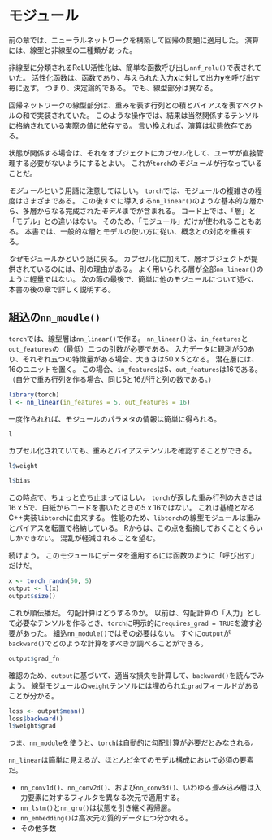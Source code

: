 # モジュール

前の章では、ニューラルネットワークを構築して回帰の問題に適用した。
演算には、線型と非線型の二種類があった。

非線型に分類されるReLU活性化は、簡単な函数呼び出し`nnf_relu()`で表されていた。
活性化函数は、函数であり、与えられた入力$\mathbf{x}$に対して出力$\mathbf{y}$を呼び出す毎に返す。
つまり、決定論的である。
でも、線型部分は異なる。

回帰ネットワークの線型部分は、重みを表す行列との積とバイアスを表すベクトルの和で実装されていた。
このような操作では、結果は当然関係するテンソルに格納されている実際の値に依存する。
言い換えれば、演算は状態依存である。

状態が関係する場合は、それをオブジェクトにカプセル化して、ユーザが直接管理する必要がないようにするとよい。
これが`torch`の*モジュール*が行なっていることだ。

*モジュール*という用語に注意してほしい。
`torch`では、モジュールの複雑さの程度はさまざまである。
この後すぐに導入する`nn_linear()`のような基本的な層から、多層からなる完成された*モデル*までが含まれる。
コード上では、「層」と「モデル」との違いはない。
そのため、「モジュール」だけが使われることもある。
本書では、一般的な層とモデルの使い方に従い、概念との対応を重視する。

*なぜ*モジュールかという話に戻る。
カプセル化に加えて、層オブジェクトが提供されているのには、別の理由がある。
よく用いられる層が全部`nn_linear()`のように軽量ではない。
次の節の最後で、簡単に他のモジュールについて述べ、本書の後の章で詳しく説明する。

## 組込の`nn_moudle()`

`torch`では、線型層は`nn_linear()`で作る。
`nn_linear()`は、`in_features`と`out_features`の（最低）二つの引数が必要である。
入力データに観測が50あり、それぞれ五つの特徴量がある場合、大きさは50 x 5となる。
潜在層には、16のユニットを置く。
この場合、`in_features`は5、`out_features`は16である。
（自分で重み行列を作る場合、同じ5と16が行と列の数である。）

```r
library(torch)
l <- nn_linear(in_features = 5, out_features = 16)
```

一度作られれば、モジュールのパラメタの情報は簡単に得られる。

```r
l
```

カプセル化されていても、重みとバイアステンソルを確認することができる。

```r
l$weight
```

```r
l$bias
```

この時点で、ちょっと立ち止まってほしい。
`torch`が返した重み行列の大きさは16 x 5で、白紙からコードを書いたときの5 x 16ではない。
これは基礎となるC++実装`libtorch`に由来する。
性能のため、`libtorch`の線型モジュールは重みとバイアスを転置で格納している。
Rからは、この点を指摘しておくことくらいしかできない。
混乱が軽減されることを望む。

続けよう。
このモジュールにデータを適用するには函数のように「呼び出す」だけだ。

```r
x <- torch_randn(50, 5)
output <- l(x)
output$size()
```

これが順伝播だ。
勾配計算はどうするのか。
以前は、勾配計算の「入力」として必要なテンソルを作るとき、`torch`に明示的に`requires_grad = TRUE`を渡す必要があった。
組込`nn_module()`ではその必要はない。
すぐに`output`が`backward()`でどのような計算をすべきか調べることができる。

```r
output$grad_fn
```

確認のため、`output`に基づいて、適当な損失を計算して、`backward()`を読んでみよう。
線型モジュールの`weight`テンソルには埋められた`grad`フィールドがあることが分かる。

```r
loss <- output$mean()
loss$backward()
l$weight$grad
```

つま、`nn_module`を使うと、`torch`は自動的に勾配計算が必要だとみなされる。

`nn_linear`は簡単に見えるが、ほとんど全てのモデル構成において必須の要素だ。

* `nn_conv1d()`、`nn_conv2d()`、および`nn_conv3d()`、いわゆる*畳み込み*層は入力要素に対するフィルタを異なる次元で適用する。
* `nn_lstm()`と`nn_gru()`は状態を引き継ぐ再帰層。
* `nn_embedding()`は高次元の質的データにつ分かれる。
* その他多数